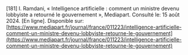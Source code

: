 \[181\]	I. Ramdani, « Intelligence artificielle : comment un ministre devenu lobbyiste a retourné le gouvernement », Mediapart. Consulté le: 15 août 2024\. \[En ligne\]. Disponible sur: [https://www.mediapart.fr/journal/france/011223/intelligence-artificielle-comment-un-ministre-devenu-lobbyiste-retourne-le-gouvernement](https://www.mediapart.fr/journal/france/011223/intelligence-artificielle-comment-un-ministre-devenu-lobbyiste-retourne-le-gouvernement)